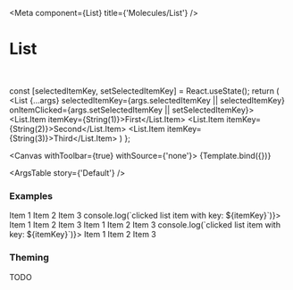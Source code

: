 

<Meta
  component={List}
  title={'Molecules/List'}
/>

# List

<br/>

  const [selectedItemKey, setSelectedItemKey] = React.useState();
  return (
    <List {...args} selectedItemKey={args.selectedItemKey || selectedItemKey} onItemClicked={args.setSelectedItemKey || setSelectedItemKey}>
      <List.Item itemKey={String(1)}>First</List.Item>
      <List.Item itemKey={String(2)}>Second</List.Item>
      <List.Item itemKey={String(3)}>Third</List.Item>
    </List>
  )
};

<Canvas withToolbar={true} withSource={'none'}>
  <Story name='Default' args={{}}>
    {Template.bind({})}
  </Story>
</Canvas>

<ArgsTable story={'Default'} />

### Examples

<Canvas>
  <Story name='Un-clickable List' args={{}}>
    <List>
      <List.Item itemKey={String(1)}>Item 1</List.Item>
      <List.Item itemKey={String(2)}>Item 2</List.Item>
      <List.Item itemKey={String(3)}>Item 3</List.Item>
    </List>
  </Story>
</Canvas>

<Canvas>
  <Story name='Click without selecting List' args={{}}>
    <List onItemClicked={(itemKey) => console.log(`clicked list item with key: ${itemKey}`)}>
      <List.Item itemKey={String(1)}>Item 1</List.Item>
      <List.Item itemKey={String(2)}>Item 2</List.Item>
      <List.Item itemKey={String(3)}>Item 3</List.Item>
    </List>
  </Story>
</Canvas>

<Canvas>
  <Story name='With dividers' args={{}}>
    <List shouldShowDividers={true}>
      <List.Item itemKey={String(1)}>Item 1</List.Item>
      <List.Item itemKey={String(2)}>Item 2</List.Item>
      <List.Item itemKey={String(3)}>Item 3</List.Item>
    </List>
  </Story>
</Canvas>

<Canvas>
  <Story name='With disabled items' args={{}}>
    <List onClicked={(itemKey) => console.log(`clicked list item with key: ${itemKey}`)}>
      <List.Item isDisabled={true} itemKey={String(1)}>Item 1</List.Item>
      <List.Item isDisabled={true} itemKey={String(2)}>Item 2</List.Item>
      <List.Item isDisabled={false} itemKey={String(3)}>Item 3</List.Item>
    </List>
  </Story>
</Canvas>

### Theming

TODO
